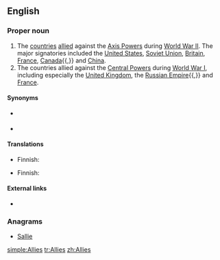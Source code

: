 {{also|allies}}
==English==
{{wikipedia}}
===Proper noun===
{{en-proper noun}}

# The [[country|countries]] [[allied]] against the [[Axis Powers]] during [[World War II]]. The major signatories included the [[United States]], [[Soviet Union]], [[Britain]], [[France]], [[Canada]]{{,}} and [[China]].
# The countries allied against the [[Central Powers]] during [[World War I]], including especially the [[United Kingdom]], the [[Russian Empire]]{{,}} and [[France]].

====Synonyms====
* {{sense|both senses}} {{pedlink|Allied Powers}}
* {{sense|World War I}} {{pedlink|Entente Allies}}

====Translations====
{{trans-top|in WWII}}
* Finnish: {{t-|fi|liittoutuneet}}
{{trans-mid}}
{{trans-bottom}}

{{trans-top|in WWI}}
* Finnish: {{t-|fi|liittoutuneet}}
{{trans-mid}}
{{trans-bottom}}

====External links====
* {{pedia}}

===Anagrams===
* [[Sallie#English|Sallie]]

[[simple:Allies]]
[[tr:Allies]]
[[zh:Allies]]